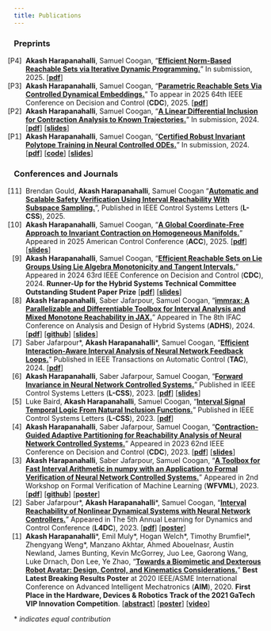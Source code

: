 ```yaml
---
title: Publications
---
```


<style>
  .preprints ol {
    list-style-type:none;
    counter-reset:item 5;
  }
  .preprints ol > li {
    counter-increment:item -1;
  }
  .preprints ol > li::marker {
    content: "[P" counter(item) "]  ";
  }
  .preprints a {font-weight: bold;}

  .journals ol {
    list-style-type:none;
    counter-reset:item 12;
  }
  .journals ol > li {
    counter-increment:item -1;
  }
  .journals ol > li::marker {
    content: "[" counter(item) "]  ";
  }
  .journals a {font-weight: bold;}
</style>

### Preprints
:::{.preprints}
1. **Akash Harapanahalli**, Samuel Coogan, "[Efficient Norm-Based Reachable Sets via Iterative Dynamic Programming.](https://arxiv.org/abs/2509.23367)" In submission, 2025. \[[pdf](https://arxiv.org/pdf/2509.23367)\] 
1. **Akash Harapanahalli**, Samuel Coogan, "[Parametric Reachable Sets Via Controlled Dynamical Embeddings.](https://arxiv.org/abs/2504.06955)" To appear in 2025 64th IEEE Conference on Decision and Control (**CDC**), 2025. \[[pdf](https://arxiv.org/pdf/2504.06955)\] 
1. **Akash Harapanahalli**, Samuel Coogan, "[A Linear Differential Inclusion for Contraction Analysis to Known Trajectories.](https://arxiv.org/abs/2411.11587)" In submission, 2024. \[[pdf](https://arxiv.org/pdf/2411.11587)\] \[[slides](/presentations/2024CDC_LDIcontr/)\]
1. **Akash Harapanahalli**, Samuel Coogan, "[Certified Robust Invariant Polytope Training in Neural Controlled ODEs.](https://arxiv.org/abs/2408.01273)" In submission, 2024. \[[pdf](https://arxiv.org/pdf/2408.01273)\] \[[code](https://github.com/gtfactslab/Polytope-Training)\] \[[slides](/presentations/2025VNNCS_workshop/)\]
:::

### Conferences and Journals

:::{.journals}
1. Brendan Gould, **Akash Harapanahalli**, Samuel Coogan "[Automatic and Scalable Safety Verification Using Interval Reachability With Subspace Sampling.](https://ieeexplore.ieee.org/document/11047533/)", Published in IEEE Control Systems Letters (**L-CSS**), 2025.
1. **Akash Harapanahalli**, Samuel Coogan, "[A Global Coordinate-Free Approach to Invariant Contraction on Homogeneous Manifolds.](https://arxiv.org/abs/2410.15441)" Appeared in 2025 American Control Conference (**ACC**), 2025. \[[pdf](https://arxiv.org/pdf/2410.15441)\] \[[slides](/presentations/2025ACC_Homogeneous/)\]
1. **Akash Harapanahalli**, Samuel Coogan, "[Efficient Reachable Sets on Lie Groups Using Lie Algebra Monotonicity and Tangent Intervals.](https://arxiv.org/abs/2403.16214)" Appeared in 2024 63rd IEEE Conference on Decision and Control (**CDC**), 2024. **Runner-Up for the Hybrid Systems Technical Committee Outstanding Student Paper Prize** \[[pdf](https://arxiv.org/pdf/2403.16214)\] \[[slides](/presentations/2024CDC_liereach/)\] 
1. **Akash Harapanahalli**, Saber Jafarpour, Samuel Coogan, "[immrax: A Parallelizable and Differentiable Toolbox for Interval Analysis and Mixed Monotone Reachability in JAX.](https://arxiv.org/abs/2401.11608)" Appeared in The 8th IFAC Conference on Analysis and Design of Hybrid Systems (**ADHS**), 2024. \[[pdf](https://arxiv.org/pdf/2401.11608)\] \[[github](https://github.com/gtfactslab/immrax)\] \[[slides](/presentations/2024ADHS_immrax/)\]
1. Saber Jafarpour\*, **Akash Harapanahalli**\*, Samuel Coogan, "[Efficient Interaction-Aware Interval Analysis of Neural Network Feedback Loops.](https://doi.org/10.1109/TAC.2024.3420968)" Published in IEEE Transactions on Automatic Control (**TAC**), 2024. \[[pdf](https://arxiv.org/pdf/2307.14938)\]
1. **Akash Harapanahalli**, Saber Jafarpour, Samuel Coogan, "[Forward Invariance in Neural Network Controlled Systems.](https://doi.org/10.1109/LCSYS.2023.3341980)" Published in IEEE Control Systems Letters (**L-CSS**), 2023. \[[pdf](https://arxiv.org/pdf/2309.09043)\] \[[slides](/presentations/2024ACC_Invariance/)\]
1. Luke Baird, **Akash Harapanahalli**, Samuel Coogan, "[Interval Signal Temporal Logic From Natural Inclusion Functions.](https://doi.org/10.1109/LCSYS.2023.3337744)" Published in IEEE Control Systems Letters (**L-CSS**), 2023. \[[pdf](https://arxiv.org/pdf/2309.10686)\]
1. **Akash Harapanahalli**, Saber Jafarpour, Samuel Coogan, "[Contraction-Guided Adaptive Partitioning for Reachability Analysis of Neural Network Controlled Systems.](https://doi.org/10.1109/CDC49753.2023.10383360)" Appeared in 2023 62nd IEEE Conference on Decision and Control (**CDC**), 2023. \[[pdf](https://arxiv.org/pdf/2304.03671)\] \[[slides](/files/2023CDC_ContractionGuidedPresentation.pdf)\]
1. **Akash Harapanahalli**, Saber Jafarpour, Samuel Coogan, "[A Toolbox for Fast Interval Arithmetic in numpy with an Application to Formal Verification of Neural Network Controlled Systems.](https://arxiv.org/abs/2306.15340)" Appeared in 2nd Workshop on Formal Verification of Machine Learning (**WFVML**), 2023. \[[pdf](https://arxiv.org/pdf/2306.15340)\] \[[github](https://github.com/gtfactslab/npinterval)\] \[[poster](/files/2023WFVML_npintervalPoster.pdf)\] 
1. Saber Jafarpour\*, **Akash Harapanahalli**\*, Samuel Coogan, "[Interval Reachability of Nonlinear Dynamical Systems with Neural Network Controllers.](https://proceedings.mlr.press/v211/jafarpour23a.html)" Appeared in The 5th Annual Learning for Dynamics and Control Conference (**L4DC**), 2023. \[[pdf](https://arxiv.org/pdf/2301.07912)\] \[[poster](/files/2023L4DC_IntervalReachPoster.pdf)\]
1. **Akash Harapanahalli**\*, Emil Muly\*, Hogan Welch\*, Timothy Brumfiel\*, Zhengyang Weng\*, Manzano Akhtar, Ahmed Abouelnasr, Austin Newland, James Bunting, Kevin McGorrey, Juo Lee, Gaorong Wang, Luke Drnach, Don Lee, Ye Zhao, "[Towards a Biomimetic and Dexterous Robot Avatar: Design, Control, and Kinematics Considerations.](https://akashhara.com/files/AIM_2020_Athena.pdf)" **Best Latest Breaking Results Poster** at 2020 IEEE/ASME International Conference on Advanced Intelligent Mechatronics (**AIM**), 2020. **First Place in the Hardware, Devices & Robotics Track of the 2021 GaTech VIP Innovation Competition**. \[[abstract](/files/Athena_Abstract.pdf)\] \[[poster](/files/Athena_Poster.pdf)\] \[[video](https://www.youtube.com/watch?v=xN51JtM-6LU)\]
:::

\* *indicates equal contribution*